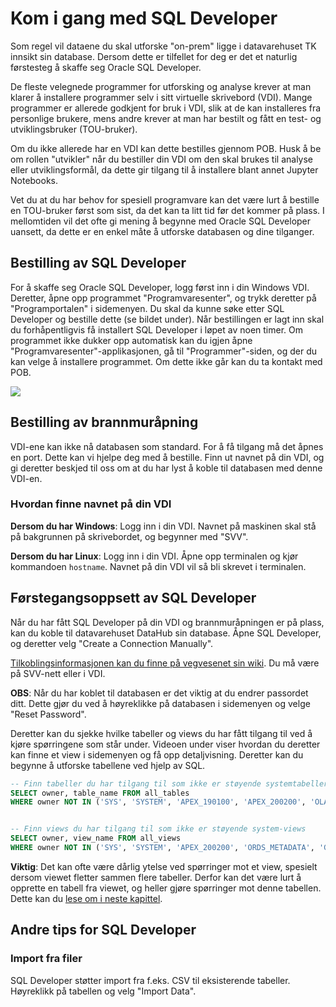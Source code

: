 
# Kom i gang med SQL Developer

Som regel vil dataene du skal utforske "on-prem" ligge i datavarehuset TK innsikt sin database. Dersom dette er tilfellet for deg er det et naturlig førstesteg å skaffe seg Oracle SQL Developer.

De fleste velegnede programmer for utforsking og analyse krever at man klarer å installere programmer selv i sitt virtuelle skrivebord (VDI). Mange programmer er allerede godkjent for bruk i VDI, slik at de kan installeres fra personlige brukere, mens andre krever at man har bestilt og fått en test- og utviklingsbruker (TOU-bruker).

Om du ikke allerede har en VDI kan dette bestilles gjennom POB. Husk å be om rollen "utvikler" når du bestiller din VDI om den skal brukes til analyse eller utviklingsformål, da dette gir tilgang til å installere blant annet Jupyter Notebooks.

Vet du at du har behov for spesiell programvare kan det være lurt å bestille en TOU-bruker først som sist, da det kan ta litt tid før det kommer på plass. I mellomtiden vil det ofte gi mening å begynne med Oracle SQL Developer uansett, da dette er en enkel måte å utforske databasen og dine tilganger.

## Bestilling av SQL Developer

For å skaffe seg Oracle SQL Developer, logg først inn i din Windows VDI. Deretter, åpne opp programmet "Programvaresenter", og trykk deretter på "Programportalen" i sidemenyen. Du skal da kunne søke etter SQL Developer og bestille dette (se bildet under). Når bestillingen er lagt inn skal du forhåpentligvis få installert SQL Developer i løpet av noen timer. Om programmet ikke dukker opp automatisk kan du igjen åpne "Programvaresenter"-applikasjonen, gå til "Programmer"-siden, og der du kan velge å installere programmet. Om dette ikke går kan du ta kontakt med POB.

![](./img/bestille-sql-developer.jpg)

## Bestilling av brannmuråpning

VDI-ene kan ikke nå databasen som standard. For å få tilgang må det åpnes en port. Dette kan vi hjelpe deg med å bestille. Finn ut navnet på din VDI, og gi deretter beskjed til oss om at du har lyst å koble til databasen med denne VDI-en.

### Hvordan finne navnet på din VDI

**Dersom du har Windows**: Logg inn i din VDI. Navnet på maskinen skal stå på bakgrunnen på skrivebordet, og begynner med "SVV".

**Dersom du har Linux**: Logg inn i din VDI. Åpne opp terminalen og kjør kommandoen `hostname`. Navnet på din VDI vil så bli skrevet i terminalen.

## Førstegangsoppsett av SQL Developer

Når du har fått SQL Developer på din VDI og brannmuråpningen er på plass, kan du koble til datavarehuset DataHub sin database. Åpne SQL Developer, og deretter velg "Create a Connection Manually".

[Tilkoblingsinformasjonen kan du finne på vegvesenet sin wiki](https://www.vegvesen.no/wiki/x/NReACw). Du må være på SVV-nett eller i VDI.

**OBS**: Når du har koblet til databasen er det viktig at du endrer passordet ditt. Dette gjør du ved å høyreklikke på databasen i sidemenyen og velge "Reset Password".

Deretter kan du sjekke hvilke tabeller og views du har fått tilgang til ved å kjøre spørringene som står under. Videoen under viser hvordan du deretter kan finne et view i sidemenyen og få opp detaljvisning. Deretter kan du begynne å utforske tabellene ved hjelp av SQL.

```sql
-- Finn tabeller du har tilgang til som ikke er støyende systemtabeller
SELECT owner, table_name FROM all_tables
WHERE owner NOT IN ('SYS', 'SYSTEM', 'APEX_190100', 'APEX_200200', 'OLAPSYS', 'ORDS_METADATA', 'GSMADMIN_INTERNAL', 'XDB', 'WMSYS', 'CTXSYS', 'ORDSYS', 'ORDDATA', 'MDSYS', 'MDS');


-- Finn views du har tilgang til som ikke er støyende system-views
SELECT owner, view_name FROM all_views
WHERE owner NOT IN ('SYS', 'SYSTEM', 'APEX_200200', 'ORDS_METADATA', 'GSMADMIN_INTERNAL', 'XDB', 'WMSYS', 'CTXSYS', 'ORDSYS', 'ORDDATA', 'MDSYS');
```

<VideoPlayer
  source="//storage.googleapis.com/saga-docs-prod_public-assets/Basic-bruk-av-sql-developer.webm"
  type="video/webm"
  width="720px"
/>

**Viktig**: Det kan ofte være dårlig ytelse ved spørringer mot et view, spesielt dersom viewet fletter sammen flere tabeller. Derfor kan det være lurt å opprette en tabell fra viewet, og heller gjøre spørringer mot denne tabellen. Dette kan du [lese om i neste kapittel](/utforsking-av-persondata/datavarehuset-TK-innsikt#ytelse-på-spørringer).

## Andre tips for SQL Developer

### Import fra filer

SQL Developer støtter import fra f.eks. CSV til eksisterende tabeller. Høyreklikk på tabellen og velg "Import Data".
